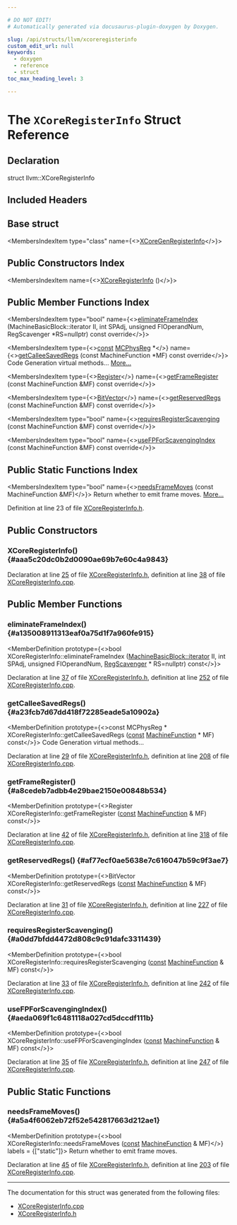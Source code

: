 ```yaml
---

# DO NOT EDIT!
# Automatically generated via docusaurus-plugin-doxygen by Doxygen.

slug: /api/structs/llvm/xcoreregisterinfo
custom_edit_url: null
keywords:
  - doxygen
  - reference
  - struct
toc_max_heading_level: 3

---
```





# The `XCoreRegisterInfo` Struct Reference

<DoxygenPage pluginConfig={pluginConfig}>



## Declaration

<CodeBlock>struct llvm::XCoreRegisterInfo</CodeBlock>

## Included Headers

<IncludesList>
<IncludesListItem
  filePath="Target/XCore/XCoreRegisterInfo.h"
  permalink="/docs/api/files/lib/lib/target/lib/target/xcore/xcoreregisterinfo-h"
  isLocal="true" />
</IncludesList>

## Base struct

<MembersIndex>

<MembersIndexItem
  type="class"
  name={<><a href="/docs/api/classes/xcoregenregisterinfo">XCoreGenRegisterInfo</a></>}>
</MembersIndexItem>

</MembersIndex>

## Public Constructors Index

<MembersIndex>

<MembersIndexItem
  name={<><a href="#aaa5c20dc0b2d0090ae69b7e60c4a9843">XCoreRegisterInfo</a> ()</>}>
</MembersIndexItem>

</MembersIndex>

## Public Member Functions Index

<MembersIndex>

<MembersIndexItem
  type="bool"
  name={<><a href="#a135008911313eaf0a75d1f7a960fe915">eliminateFrameIndex</a> (MachineBasicBlock::iterator II, int SPAdj, unsigned FIOperandNum, RegScavenger &#42;RS=nullptr) const override</>}>
</MembersIndexItem>

<MembersIndexItem
  type={<><a href="/docs/api/files/lib/lib/target/lib/target/aarch64/aarch64promoteconstant-cpp/#a90f8350fecae261c25be85d38b451bff">const</a> <a href="/docs/api/namespaces/llvm/#aad72cfbb210808985a9dc19f4e5d8542">MCPhysReg</a> &#42;</>}
  name={<><a href="#a23fcb7d67dd418f72285eade5a10902a">getCalleeSavedRegs</a> (const MachineFunction &#42;MF) const override</>}>
Code Generation virtual methods... <a href="#a23fcb7d67dd418f72285eade5a10902a">More...</a>
</MembersIndexItem>

<MembersIndexItem
  type={<><a href="/docs/api/classes/llvm/register">Register</a></>}
  name={<><a href="#a8cedeb7adbb4e29bae2150e00848b534">getFrameRegister</a> (const MachineFunction &amp;MF) const override</>}>
</MembersIndexItem>

<MembersIndexItem
  type={<><a href="/docs/api/classes/llvm/bitvector">BitVector</a></>}
  name={<><a href="#af77ecf0ae5638e7c616047b59c9f3ae7">getReservedRegs</a> (const MachineFunction &amp;MF) const override</>}>
</MembersIndexItem>

<MembersIndexItem
  type="bool"
  name={<><a href="#a0dd7bfdd4472d808c9c91dafc3311439">requiresRegisterScavenging</a> (const MachineFunction &amp;MF) const override</>}>
</MembersIndexItem>

<MembersIndexItem
  type="bool"
  name={<><a href="#aeda069f1c6481118a027cd5dccdf111b">useFPForScavengingIndex</a> (const MachineFunction &amp;MF) const override</>}>
</MembersIndexItem>

</MembersIndex>

## Public Static Functions Index

<MembersIndex>

<MembersIndexItem
  type="bool"
  name={<><a href="#a5a4f6062eb72f52e542817663d212ae1">needsFrameMoves</a> (const MachineFunction &amp;MF)</>}>
Return whether to emit frame moves. <a href="#a5a4f6062eb72f52e542817663d212ae1">More...</a>
</MembersIndexItem>

</MembersIndex>


Definition at line 23 of file <a href="/docs/api/files/lib/lib/target/lib/target/xcore/xcoreregisterinfo-h">XCoreRegisterInfo.h</a>.

<SectionDefinition>

## Public Constructors

### XCoreRegisterInfo() {#aaa5c20dc0b2d0090ae69b7e60c4a9843}

<MemberDefinition
  prototype="XCoreRegisterInfo::XCoreRegisterInfo ()">

Declaration at line <a href="/docs/api/files/lib/lib/target/lib/target/xcore/xcoreregisterinfo-h/#l00025">25</a> of file <a href="/docs/api/files/lib/lib/target/lib/target/xcore/xcoreregisterinfo-h">XCoreRegisterInfo.h</a>, definition at line <a href="/docs/api/files/lib/lib/target/lib/target/xcore/xcoreregisterinfo-cpp/#l00038">38</a> of file <a href="/docs/api/files/lib/lib/target/lib/target/xcore/xcoreregisterinfo-cpp">XCoreRegisterInfo.cpp</a>.
</MemberDefinition>

</SectionDefinition>

<SectionDefinition>

## Public Member Functions

### eliminateFrameIndex() {#a135008911313eaf0a75d1f7a960fe915}

<MemberDefinition
  prototype={<>bool XCoreRegisterInfo::eliminateFrameIndex (<a href="/docs/api/classes/llvm/machinebasicblock/#ae34c996b58df9b9ce6695a0c8b70c533">MachineBasicBlock::iterator</a> II, int SPAdj, unsigned FIOperandNum, <a href="/docs/api/classes/llvm/regscavenger">RegScavenger</a> &#42; RS=nullptr) const</>}>

Declaration at line <a href="/docs/api/files/lib/lib/target/lib/target/xcore/xcoreregisterinfo-h/#l00037">37</a> of file <a href="/docs/api/files/lib/lib/target/lib/target/xcore/xcoreregisterinfo-h">XCoreRegisterInfo.h</a>, definition at line <a href="/docs/api/files/lib/lib/target/lib/target/xcore/xcoreregisterinfo-cpp/#l00252">252</a> of file <a href="/docs/api/files/lib/lib/target/lib/target/xcore/xcoreregisterinfo-cpp">XCoreRegisterInfo.cpp</a>.
</MemberDefinition>

### getCalleeSavedRegs() {#a23fcb7d67dd418f72285eade5a10902a}

<MemberDefinition
  prototype={<>const MCPhysReg &#42; XCoreRegisterInfo::getCalleeSavedRegs (<a href="/docs/api/files/lib/lib/target/lib/target/aarch64/aarch64promoteconstant-cpp/#a90f8350fecae261c25be85d38b451bff">const</a> <a href="/docs/api/classes/llvm/machinefunction">MachineFunction</a> &#42; MF) const</>}>
Code Generation virtual methods...

Declaration at line <a href="/docs/api/files/lib/lib/target/lib/target/xcore/xcoreregisterinfo-h/#l00029">29</a> of file <a href="/docs/api/files/lib/lib/target/lib/target/xcore/xcoreregisterinfo-h">XCoreRegisterInfo.h</a>, definition at line <a href="/docs/api/files/lib/lib/target/lib/target/xcore/xcoreregisterinfo-cpp/#l00208">208</a> of file <a href="/docs/api/files/lib/lib/target/lib/target/xcore/xcoreregisterinfo-cpp">XCoreRegisterInfo.cpp</a>.
</MemberDefinition>

### getFrameRegister() {#a8cedeb7adbb4e29bae2150e00848b534}

<MemberDefinition
  prototype={<>Register XCoreRegisterInfo::getFrameRegister (<a href="/docs/api/files/lib/lib/target/lib/target/aarch64/aarch64promoteconstant-cpp/#a90f8350fecae261c25be85d38b451bff">const</a> <a href="/docs/api/classes/llvm/machinefunction">MachineFunction</a> &amp; MF) const</>}>

Declaration at line <a href="/docs/api/files/lib/lib/target/lib/target/xcore/xcoreregisterinfo-h/#l00042">42</a> of file <a href="/docs/api/files/lib/lib/target/lib/target/xcore/xcoreregisterinfo-h">XCoreRegisterInfo.h</a>, definition at line <a href="/docs/api/files/lib/lib/target/lib/target/xcore/xcoreregisterinfo-cpp/#l00318">318</a> of file <a href="/docs/api/files/lib/lib/target/lib/target/xcore/xcoreregisterinfo-cpp">XCoreRegisterInfo.cpp</a>.
</MemberDefinition>

### getReservedRegs() {#af77ecf0ae5638e7c616047b59c9f3ae7}

<MemberDefinition
  prototype={<>BitVector XCoreRegisterInfo::getReservedRegs (<a href="/docs/api/files/lib/lib/target/lib/target/aarch64/aarch64promoteconstant-cpp/#a90f8350fecae261c25be85d38b451bff">const</a> <a href="/docs/api/classes/llvm/machinefunction">MachineFunction</a> &amp; MF) const</>}>

Declaration at line <a href="/docs/api/files/lib/lib/target/lib/target/xcore/xcoreregisterinfo-h/#l00031">31</a> of file <a href="/docs/api/files/lib/lib/target/lib/target/xcore/xcoreregisterinfo-h">XCoreRegisterInfo.h</a>, definition at line <a href="/docs/api/files/lib/lib/target/lib/target/xcore/xcoreregisterinfo-cpp/#l00227">227</a> of file <a href="/docs/api/files/lib/lib/target/lib/target/xcore/xcoreregisterinfo-cpp">XCoreRegisterInfo.cpp</a>.
</MemberDefinition>

### requiresRegisterScavenging() {#a0dd7bfdd4472d808c9c91dafc3311439}

<MemberDefinition
  prototype={<>bool XCoreRegisterInfo::requiresRegisterScavenging (<a href="/docs/api/files/lib/lib/target/lib/target/aarch64/aarch64promoteconstant-cpp/#a90f8350fecae261c25be85d38b451bff">const</a> <a href="/docs/api/classes/llvm/machinefunction">MachineFunction</a> &amp; MF) const</>}>

Declaration at line <a href="/docs/api/files/lib/lib/target/lib/target/xcore/xcoreregisterinfo-h/#l00033">33</a> of file <a href="/docs/api/files/lib/lib/target/lib/target/xcore/xcoreregisterinfo-h">XCoreRegisterInfo.h</a>, definition at line <a href="/docs/api/files/lib/lib/target/lib/target/xcore/xcoreregisterinfo-cpp/#l00242">242</a> of file <a href="/docs/api/files/lib/lib/target/lib/target/xcore/xcoreregisterinfo-cpp">XCoreRegisterInfo.cpp</a>.
</MemberDefinition>

### useFPForScavengingIndex() {#aeda069f1c6481118a027cd5dccdf111b}

<MemberDefinition
  prototype={<>bool XCoreRegisterInfo::useFPForScavengingIndex (<a href="/docs/api/files/lib/lib/target/lib/target/aarch64/aarch64promoteconstant-cpp/#a90f8350fecae261c25be85d38b451bff">const</a> <a href="/docs/api/classes/llvm/machinefunction">MachineFunction</a> &amp; MF) const</>}>

Declaration at line <a href="/docs/api/files/lib/lib/target/lib/target/xcore/xcoreregisterinfo-h/#l00035">35</a> of file <a href="/docs/api/files/lib/lib/target/lib/target/xcore/xcoreregisterinfo-h">XCoreRegisterInfo.h</a>, definition at line <a href="/docs/api/files/lib/lib/target/lib/target/xcore/xcoreregisterinfo-cpp/#l00247">247</a> of file <a href="/docs/api/files/lib/lib/target/lib/target/xcore/xcoreregisterinfo-cpp">XCoreRegisterInfo.cpp</a>.
</MemberDefinition>

</SectionDefinition>

<SectionDefinition>

## Public Static Functions

### needsFrameMoves() {#a5a4f6062eb72f52e542817663d212ae1}

<MemberDefinition
  prototype={<>bool XCoreRegisterInfo::needsFrameMoves (<a href="/docs/api/files/lib/lib/target/lib/target/aarch64/aarch64promoteconstant-cpp/#a90f8350fecae261c25be85d38b451bff">const</a> <a href="/docs/api/classes/llvm/machinefunction">MachineFunction</a> &amp; MF)</>}
  labels = {["static"]}>
Return whether to emit frame moves.

Declaration at line <a href="/docs/api/files/lib/lib/target/lib/target/xcore/xcoreregisterinfo-h/#l00045">45</a> of file <a href="/docs/api/files/lib/lib/target/lib/target/xcore/xcoreregisterinfo-h">XCoreRegisterInfo.h</a>, definition at line <a href="/docs/api/files/lib/lib/target/lib/target/xcore/xcoreregisterinfo-cpp/#l00203">203</a> of file <a href="/docs/api/files/lib/lib/target/lib/target/xcore/xcoreregisterinfo-cpp">XCoreRegisterInfo.cpp</a>.
</MemberDefinition>

</SectionDefinition>

<hr/>

The documentation for this struct was generated from the following files:

<ul>
<li><a href="/docs/api/files/lib/lib/target/lib/target/xcore/xcoreregisterinfo-cpp">XCoreRegisterInfo.cpp</a></li>
<li><a href="/docs/api/files/lib/lib/target/lib/target/xcore/xcoreregisterinfo-h">XCoreRegisterInfo.h</a></li>
</ul>

</DoxygenPage>
